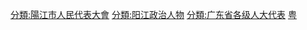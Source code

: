 [[分類:陽江市人民代表大會|分類:陽江市人民代表大會]]
[[分類:阳江政治人物|分類:阳江政治人物]]
[[分類:广东省各级人大代表|分類:广东省各级人大代表]]
[[分類:设区的市人大代表|粤]]